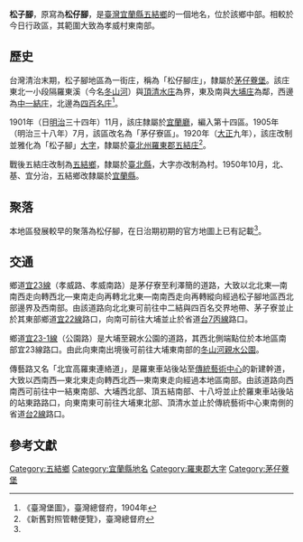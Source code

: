 {{noteTA
|1 = zh-cn:庄; zh-hk:庄; zh-tw:庄;
}}
'''松子腳'''，原寫為'''松仔腳'''，是[[臺灣|臺灣]][[宜蘭縣|宜蘭縣]][[五結鄉|五結鄉]]的一個地名，位於該鄉中部。相較於今日行政區，其範圍大致為孝威村東南部。

==歷史==
台灣清治末期，松子腳地區為一街庄，稱為「松仔腳庄」，隸屬於[[茅仔藔堡|茅仔藔堡]]。該庄東北一小段隔羅東溪（今名[[冬山河|冬山河]]）與[[頂清水庄|頂清水庄]]為界，東及南與[[大埔_(宜蘭縣)|大埔庄]]為鄰，西邊為[[中一結庄|中一結庄]]，北邊為[[四百名庄|四百名庄]]<ref name="臺灣堡圖">《臺灣堡圖》，臺灣總督府，1904年</ref>。

1901年（日[[明治|明治]]三十四年）11月，該庄隸屬於[[宜蘭廳|宜蘭廳]]，編入第十四區。1905年（明治三十八年）7月，該區改名為「茅仔寮區」。1920年（[[大正|大正]]九年），該庄改制並雅化為「松子腳」[[大字|大字]]，隸屬於[[臺北州|臺北州]][[羅東郡|羅東郡]][[五結庄|五結庄]]<ref>《新舊對照管轄便覽》，臺灣總督府</ref>。

戰後五結庄改制為[[五結鄉|五結鄉]]，隸屬於[[臺北縣|臺北縣]]，大字亦改制為村。1950年10月，北、基、宜分治，五結鄉改隸屬於[[宜蘭縣|宜蘭縣]]。

==聚落==
本地區發展較早的聚落為松仔腳，在日治期初期的官方地圖上已有記載<ref name="臺灣堡圖"/>。

==交通==
鄉道[[宜23線|宜23線]]（孝威路、孝威南路）是茅仔寮至利澤簡的道路，大致以北北東—南南西走向轉西北—東南走向再轉北北東—南南西走向再轉縱向經過松子腳地區西北部邊界及西南部。由該道路向北北東可前往中二結與四百名交界地帶、茅子寮並止於其東部鄉道[[宜22線|宜22線]]路口，向南可前往大埔並止於省道[[台7丙線|台7丙線]]路口。

鄉道[[宜23-1線|宜23-1線]]（公園路）是大埔至親水公園的道路，其西北側端點位於本地區南部宜23線路口。由此向東南出境後可前往大埔東南部的[[冬山河親水公園|冬山河親水公園]]。

傳藝路又名「北宜高羅東連絡道」，是羅東車站後站至[[傳統藝術中心|傳統藝術中心]]的新建幹道，大致以西南西—東北東走向轉西北西—東南東走向經過本地區南部。由該道路向西南西可前往中一結東南部、大埔西北部、頂五結南部、十八埒並止於羅東車站後站的站東路路口，向東南東可前往大埔東北部、頂清水並止於傳統藝術中心東南側的省道[[台2線|台2線]]路口。

==參考文獻==
{{reflist}}

{{羅東郡}}

[[Category:五結鄉|Category:五結鄉]]
[[Category:宜蘭縣地名|Category:宜蘭縣地名]]
[[Category:羅東郡大字|Category:羅東郡大字]]
[[Category:茅仔藔堡|Category:茅仔藔堡]]